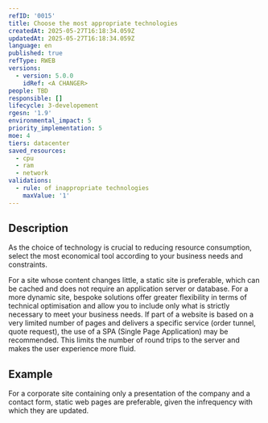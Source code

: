 ```yaml
---
refID: '0015'
title: Choose the most appropriate technologies
createdAt: 2025-05-27T16:18:34.059Z
updatedAt: 2025-05-27T16:18:34.059Z
language: en
published: true
refType: RWEB
versions:
  - version: 5.0.0
    idRef: <A CHANGER>
people: TBD
responsible: []
lifecycle: 3-developement
rgesn: '1.9'
environmental_impact: 5
priority_implementation: 5
moe: 4
tiers: datacenter
saved_resources:
  - cpu
  - ram
  - network
validations:
  - rule: of inappropriate technologies
    maxValue: '1'
---
```


## Description

As the choice of technology is crucial to reducing resource consumption, select the most economical tool according to your business needs and constraints.

For a site whose content changes little, a static site is preferable, which can be cached and does not require an application server or database. For a more dynamic site, bespoke solutions offer greater flexibility in terms of technical optimisation and allow you to include only what is strictly necessary to meet your business needs. If part of a website is based on a very limited number of pages and delivers a specific service (order tunnel, quote request), the use of a SPA (Single Page Application) may be recommended. This limits the number of round trips to the server and makes the user experience more fluid.

## Example

For a corporate site containing only a presentation of the company and a contact form, static web pages are preferable, given the infrequency with which they are updated.
